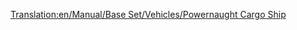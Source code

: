 [[Translation:en/Manual/Base Set/Vehicles/Powernaught Cargo Ship]]

{{en/Ships|Name=Powernaught Cargo Ship
|Image=[[File:en/Toylandcargoship.png|Powernaught Cargo Ship]]
|Cost=£27,421 ($54,842)
|Speed=40 km/h (25 mph)
|Annual=£1,853 ($3,706)
|Designed=1982
|Lifespan=30
|Capacity=190 bags of sweets
|Description=Refitable to all but passengers.
|Real-life=Fictional.
}}